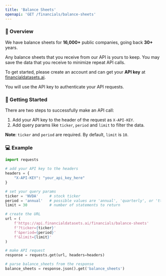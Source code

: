 ```yaml
---
title: 'Balance Sheets'
openapi: 'GET /financials/balance-sheets'
---
```


### 👋  Overview
We have balance sheets for <b>16,000+</b> public companies, going back <b>30+</b> years.

Any balance sheets that you receive from our API is yours to keep. You may save the data that you receive to minimize repeat API calls.

To get started, please create an account and can get your <b>API key</b> at [financialdatasets.ai](https://financialdatasets.ai).

You will use the API key to authenticate your API requests.

###  🚀  Getting Started
There are two steps to successfully make an API call:
1. Add your API key to the header of the request as `X-API-KEY`.
2. Add query params like `ticker`, `period` and `limit` to filter the data.

**Note**: `ticker` and `period` are required.  By default, `limit` is `10`.

### 💻  Example

```python Balance Sheets
import requests

# add your API key to the headers
headers = {
    "X-API-KEY": "your_api_key_here"
}

# set your query params
ticker = 'NVDA'     # stock ticker
period = 'annual'   # possible values are 'annual', 'quarterly', or 'ttm'
limit = 30          # number of statements to return

# create the URL
url = (
    f'https://api.financialdatasets.ai/financials/balance-sheets'
    f'?ticker={ticker}'
    f'&period={period}'
    f'&limit={limit}'
)

# make API request
response = requests.get(url, headers=headers)

# parse balance_sheets from the response
balance_sheets = response.json().get('balance_sheets')
```